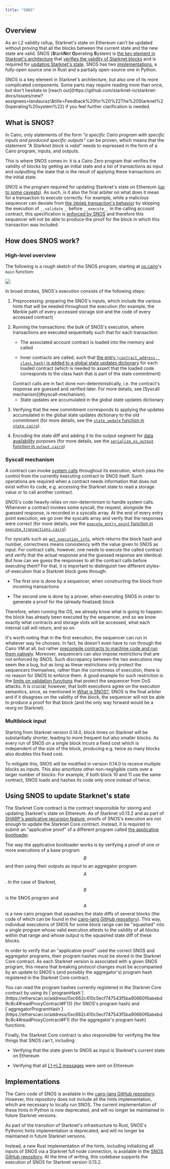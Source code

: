 ```yaml
---
title: "SNOS"
---
```


## Overview

As an L2 validity rollup, Starknet's state on Ethereum can't be updated without proving that all the blocks between the current state and the new state are valid. SNOS (**S**tark**N**et **O**perating **S**ystem) is [the key element in Starknet's architecture](#what_is_snos?) that [verifies the validity of Starknet blocks](#how_does_snos_work?) and is required for [updating Starknet's state](#using_snos_to_update_starknets_state). SNOS has two [implementations](#implementations), a fully-open source one in Rust and a partially open-source one in Python.

<Note>
  SNOS is a key element in Starknet's architecture, but also one of its more complicated components. Some parts may require reading more than once, but don't hesitate to [reach out](https://github.com/starknet-io/starknet-docs/issues/new?assignees=landauraz\&title=Feedback%20for%20%22The%20Starknet%20operating%20system%22) if you feel further clarification is needed.
</Note>

## What is SNOS?

In Cairo, only statements of the form *"a specific Cairo program with specific inputs and produced specific outputs"* can be proven, which means that the statement *"A Starknet block is valid"* needs to expressed in the form of a Cairo program, inputs, and outputs.

This is where SNOS comes in: it is a Cairo Zero program that verifies the validity of blocks by getting an initial state and a list of transactions as input and outputting the state that is the result of applying these transactions on the initial state.

SNOS is the program required for updating Starknet's state on Ethereum ([up to some caveats](#os-and-core-contract)). As such, is it also the final arbiter on what does it mean for a transaction to execute correctly. For example, while a malicious sequencer can deviate from [the `INVOKE` transaction's behavior](/learn/protocol/transactions/#transaction_flow) by skipping the execution of `__validate__` before `__execute__` in the calling account contract, this specification is [enforced by SNOS](https://github.com/starkware-libs/cairo-lang/blob/8e11b8cc65ae1d0959328b1b4a40b92df8b58595/src/starkware/starknet/core/os/execution/execute_transactions.cairo#L390) and therefore this sequencer will not be able to produce the proof for the block in which this transaction was included.

## How does SNOS work?

### High-level overview

The following is a rough sketch of the SNOS program, starting at [os.cairo](https://github.com/starkware-libs/cairo-lang/blob/8e11b8cc65ae1d0959328b1b4a40b92df8b58595/src/starkware/starknet/core/os/os.cairo#L38)'s `main` function:

<Frame>
  <img src="/assets/images/80375497-os_flow_copy.png" />
</Frame>

In broad strokes, SNOS's execution consists of the following steps:

1. Preprocessing: preparing the SNOS's inputs, which include the various hints that will be needed throughout the execution (for example, the Merkle path of every accessed storage slot and the code of every accessed contract)

2. Running the transactions: the bulk of SNOS's execution, where transactions are executed sequentially such that for each transaction:

   * The associated account contract is loaded into the memory and called

   * Inner contracts are called, such that [the entry `(contract_address, class_hash)` is added to a global state updates dictionary](https://github.com/starkware-libs/cairo-lang/blob/8e11b8cc65ae1d0959328b1b4a40b92df8b58595/src/starkware/starknet/core/os/execution/execute_entry_point.cairo#L149) for each loaded contract (which is needed to assert that the loaded code corresponds to the class hash that is part of the state commitment)

   <Note>
      Contract calls are in fact done non-deterministically, i.e. the contract's response are guessed and verified later. For more details, see [Syscall mechanism](#syscall-mechanism).
   </Note>

   * State updates are accumulated in the global state updates dictionary

3. Verifying that the new commitment corresponds to applying the updates accumulated in the global state updates dictionary to the old commitment (for more details, see the [`state_update` function in `state.cairo`](https://github.com/starkware-libs/cairo-lang/blob/8e11b8cc65ae1d0959328b1b4a40b92df8b58595/src/starkware/starknet/core/os/state/state.cairo#L40)).

4. Encoding the state diff and adding it to the output segment for [data availability](/learn/protocol/data-availability/) purposes (for more details, see the [`serialize_os_output` function in `output.cairo`](https://github.com/starkware-libs/cairo-lang/blob/8e11b8cc65ae1d0959328b1b4a40b92df8b58595/src/starkware/starknet/core/os/output.cairo#L71))

### Syscall mechanism

A contract can invoke [system calls](https://book.cairo-lang.org/appendix-08-system-calls.html) throughout its execution, which pass the control from the currently executing contract to SNOS itself. Such operations are required when a contract needs information that does not exist within its code, e.g. accessing the Starknet state to read a storage value or to call another contract.

SNOS's code heavily relies on non-determinism to handle system calls. Whenever a contract invokes some syscall, the request, alongside the guessed response, is recorded in a syscalls array. At the end of every entry point execution, we go over the syscalls array and verify that the responses were correct (for more details, see the [`execute_entry_point` function in `execute_transactions.cairo`](https://github.com/starkware-libs/cairo-lang/blob/8e11b8cc65ae1d0959328b1b4a40b92df8b58595/src/starkware/starknet/core/os/execution/execute_entry_point.cairo#L286)).

For syscalls such as [`get_execution_info`](https://book.cairo-lang.org/appendix-08-system-calls.html#get_execution_info), which returns the block hash and number, correctness means consistency with the value given to SNOS as input. For contract calls, however, one needs to execute the called contract and verify that the actual response and the guessed response are identical. But how can we guess the responses to all the contract calls before executing them? For that, it is important to distinguish two different styles-of-execution that a Starknet block goes through:

* The first one is done by a sequencer, when constructing the block from incoming transactions

* The second one is done by a prover, when executing SNOS in order to generate a proof for the (already finalized) block

Therefore, when running the OS, we already know what is going to happen: the block has already been executed by the sequencer, and so we know exactly what contracts and storage slots will be accessed, what each internal call will return, and so on.

It's worth noting that in the first execution, the sequencer can run in whatever way he chooses. In fact, he doesn't even have to run through the Cairo VM at all, but rather [precompile contracts to machine code and run them natively](https://github.com/lambdaclass/cairo_native). Moreover, sequencers can also impose restrictions that are not enforced by SNOS. Such discrepancy between the two executions may seem like a bug, but as long as these restrictions only protect the sequencers themselves, rather than the correctness of execution, there is no reason for SNOS to enforce them. A good example for such restriction is the [limits on validation functions](/learn/protocol/accounts/#limitations_of_validation) that protect the sequencer from DoS attacks. It is crucial, however, that both executions agree on the execution semantics, since, as mentioned in [What is SNOS?](#what_is_snos), SNOS is the final arbiter and if it disagrees on the validity of the block, the sequencer will not be able to produce a proof for that block (and the only way forward would be a reorg on Starknet).

### Multiblock input

Starting from Starknet version 0.14.0, block times on Starknet will be substantially shorter, leading to more frequent but also smaller blocks. As every run of SNOS on a single block incurs a fixed cost which is independent of the size of the block, producing e.g. twice as many blocks also doubles this fixed cost.

To mitigate this, SNOS will be modified in version 0.14.0 to receive multiple blocks as inputs. This also amortizes other non-negligible costs over a larger number of blocks: For example, if both block 10 and 11 use the same contract, SNOS loads and hashes its code only once instead of twice.

## Using SNOS to update Starknet's state

The Starknet Core contract is the contract responsible for storing and updating Starknet's state on Ethereum. As of Starknet v0.13.2 and as part of [SHARP's applicative recursion feature](https://community.starknet.io/t/starknet-v0-13-2-pre-release-notes/114223#starknet-applicative-recursion-3), proofs of SNOS's execution are not enough to update the Starknet Core contract. Instead, it is required to submit an "applicative proof" of a different program called [the applicative bootloader](https://github.com/starkware-libs/cairo-lang/blob/8e11b8cc65ae1d0959328b1b4a40b92df8b58595/src/starkware/cairo/bootloaders/applicative_bootloader/applicative_bootloader.cairo#L15).

The way the applicative bootloader works is by verifying a proof of one or more executions of a base program $$B$$ and then using their outputs as input to an aggregator program $$A$$. In the case of Starknet, $$B$$ is the SNOS program and $$A$$ is a new cairo program that squashes the state diffs of several blocks (the code of which can be found in the [cairo-lang GitHub repository](https://github.com/starkware-libs/cairo-lang/blob/8e11b8cc65ae1d0959328b1b4a40b92df8b58595/src/starkware/starknet/core/aggregator/main.cairo#L8)). This way, individual executions of SNOS for some block range can be "squashed" into a single program whose valid execution attests to the validity of all blocks within that range and whose output is the squashed state diff of these blocks.

In order to verify that an "applicative proof" used the correct SNOS and aggregator programs, their program hashes must be stored in the Starknet Core contract. As each Starknet version is associated with a given SNOS program, this means that breaking protocol changes must be accompanied by an update to SNOS's (and possibly the aggregator's) program hash registered in the Starknet Core contract.

<Tip>
  You can read the program hashes currently registered in the Starknet Core contract by using its [`programHash`](https://etherscan.io/address/0xc662c410c0ecf747543f5ba90660f6abebd9c8c4#readProxyContract#F13) (for SNOS's program hash) and [`aggregatorProgramHash`](https://etherscan.io/address/0xc662c410c0ecf747543f5ba90660f6abebd9c8c4#readProxyContract#F1) (for the aggregator's program hash) functions.
</Tip>

Finally, the Starknet Core contract is also responsible for verifying the few things that SNOS can't, including:

* Verifying that the state given to SNOS as input is Starknet's current state on Ethereum

* Verifying that all [L1→L2 messages](/learn/protocol/messaging/#l1-l2-messages) were sent on Ethereum

## Implementations

The Cairo code of SNOS is available in the [cairo-lang GitHub repository](https://github.com/starkware-libs/cairo-lang/tree/8e11b8cc65ae1d0959328b1b4a40b92df8b58595/src/starkware/starknet/core/os). However, this repository does not include all the hints implementation, which are necessary to locally run SNOS. The current implementation of these hints in Python is now deprecated, and will no longer be maintained in future Starknet versions.

<Warning>
  As part of the transition of Starknet's infrastructure to Rust, SNOS's Pythonic hints implementation is deprecated, and will no longer be maintained in future Starknet versions.
</Warning>

Instead, a new Rust implementation of the hints, including initializing all inputs of SNOS via a Starknet full node connection, is available in the [SNOS GitHub repository](https://github.com/keep-starknet-strange/snos/tree/cb2a6d26faeb658492756fe100bbdf5b1600c768). At the time of writing, this codebase supports the execution of SNOS for Starknet version 0.13.2.